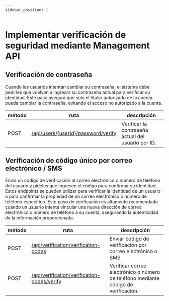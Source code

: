 ```yaml
---
sidebar_position: 1
---
```


# Implementar verificación de seguridad mediante Management API

## Verificación de contraseña

Cuando los usuarios intentan cambiar su contraseña, el sistema debe pedirles que vuelvan a ingresar su contraseña actual para verificar su identidad. Este paso asegura que solo el titular autorizado de la cuenta pueda cambiar la contraseña, evitando el acceso no autorizado a la cuenta.

| método | ruta                                                                                                     | descripción                                        |
| ------ | -------------------------------------------------------------------------------------------------------- | -------------------------------------------------- |
| POST   | [/api/users/\{userId\}/password/verify](https://openapi.logto.io/operation/operation-verifyuserpassword) | Verificar la contraseña actual del usuario por ID. |

## Verificación de código único por correo electrónico / SMS

Envía un código de verificación al correo electrónico o número de teléfono del usuario y pídeles que ingresen el código para confirmar su identidad. Estos endpoints se pueden utilizar para verificar la identidad de un usuario o para confirmar la propiedad de un correo electrónico o número de teléfono específico. Este paso de verificación es altamente recomendado cuando un usuario intenta vincular una nueva dirección de correo electrónico o número de teléfono a su cuenta, asegurando la autenticidad de la información proporcionada.

| método | ruta                                                                                                               | descripción                                                                        |
| ------ | ------------------------------------------------------------------------------------------------------------------ | ---------------------------------------------------------------------------------- |
| POST   | [/api/verification/verification-codes](https://openapi.logto.io/operation/operation-createverificationcode)        | Enviar código de verificación por correo electrónico o SMS.                        |
| POST   | [/api/verification/verification-codes/verify](https://openapi.logto.io/operation/operation-verifyverificationcode) | Verificar correo electrónico o número de teléfono mediante código de verificación. |
